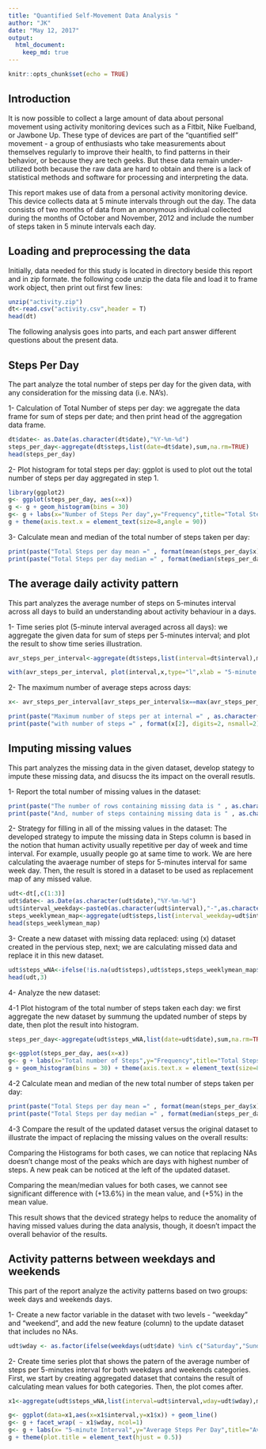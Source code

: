 ---
title: "Quantified Self-Movement Data Analysis "
author: "JK"
date: "May 12, 2017"
output: 
  html_document:
    keep_md: true
---

```{r setup, include=FALSE}
knitr::opts_chunk$set(echo = TRUE)
```

## Introduction

It is now possible to collect a large amount of data about personal movement using activity monitoring devices such as a Fitbit, Nike Fuelband, or Jawbone Up. These type of devices are part of the "quantified self" movement - a group of enthusiasts who take measurements about themselves regularly to improve their health, to find patterns in their behavior, or because they are tech geeks. But these data remain under-utilized both because the raw data are hard to obtain and there is a lack of statistical methods and software for processing and interpreting the data.

This report makes use of data from a personal activity monitoring device. This device collects data at 5 minute intervals through out the day. The data consists of two months of data from an anonymous individual collected during the months of October and November, 2012 and include the number of steps taken in 5 minute intervals each day.

## Loading and preprocessing the data

Initially, data needed for this study is located in directory beside this report and in zip formate. the following code unzip the data file and load it to frame work object, then print out first few lines:

```{r loading_data, echo=TRUE}
unzip("activity.zip")
dt<-read.csv("activity.csv",header = T)
head(dt)
```

The following analysis goes into parts, and each part answer different questions about the present data.

## Steps Per Day
The part analyze the total number of steps per day for the given data, with any consideration for the missing data (i.e. NA's).

1- Calculation of Total Number of steps per day: we aggregate the data frame for sum of steps per date; and then print head of the aggregation data frame.

```{r Numberofsteps, echo=TRUE}
dt$date<- as.Date(as.character(dt$date),"%Y-%m-%d")
steps_per_day<-aggregate(dt$steps,list(date=dt$date),sum,na.rm=TRUE)
head(steps_per_day)
```

2- Plot histogram for total steps per day: ggplot is used to plot out the total number of steps per day aggregated in step 1.

```{r Numberofsteps_plot, echo=TRUE}
library(ggplot2)
g<- ggplot(steps_per_day, aes(x=x))
g <- g + geom_histogram(bins = 30)
g<- g + labs(x="Number of Steps Per day",y="Frequency",title="Total Steps per Days")
g + theme(axis.text.x = element_text(size=8,angle = 90))
```

3-  Calculate mean and median of the total number of steps taken per day: 

```{r Numberofsteps_mean_median, echo=TRUE}
print(paste("Total Steps per day mean =" , format(mean(steps_per_day$x), digits=2, nsmall=2)))
print(paste("Total Steps per day median =" , format(median(steps_per_day$x), digits=2, nsmall=2)))
```

## The average daily activity pattern
This part analyzes the average number of steps on 5-minutes interval across all days to build an understanding about activity behaviour in a days.

1- Time series plot (5-minute interval averaged across all days):  we aggregate the given data for sum of steps per 5-minutes interval; and plot the result to show time series illustration.

```{r Numberofsteps_per_interval, echo=TRUE}
avr_steps_per_interval<-aggregate(dt$steps,list(interval=dt$interval),mean,na.rm=TRUE)

with(avr_steps_per_interval, plot(interval,x,type="l",xlab = "5-minute Interval", ylab = "Averaged Steps Across All Days",main = "Time Series of \n 5-minute Interval vs. Average Steps in all Days"))
```

2- The maximum number of average steps across days:

```{r Maximum_steps_per_interval, echo=TRUE}
x<- avr_steps_per_interval[avr_steps_per_interval$x==max(avr_steps_per_interval$x),]

print(paste("Maximum number of steps per at internal =" , as.character(x[1])))
print(paste("with number of steps =" , format(x[2], digits=2, nsmall=2)))
```

## Imputing missing values
This part analyzes the missing data in the given dataset, develop stategy to impute these missing data, and disucss the its impact on the overall resutls.

1- Report the total number of missing values in the dataset:

```{r missing_data, echo=TRUE}
print(paste("The number of rows containing missing data is " , as.character(sum(!complete.cases(dt)))))
print(paste("And, number of steps containing missing data is " , as.character(sum(sum(is.na(dt$steps))))))
```

2- Strategy for filling in all of the missing values in the dataset: The developed strategy to impute the missing data in Steps column is based in the notion that human activity usually repetitive per day of week and time interval. For example, usually people go at same time to work. We are here calculating the avaerage number of steps for 5-minutes interval for same week day. Then, the result is stored in a dataset to be used as replacement map of any missed value.


```{r Impute_missing_Data, echo=TRUE}
udt<-dt[,c(1:3)]
udt$date<- as.Date(as.character(udt$date),"%Y-%m-%d")
udt$interval_weekday<-paste0(as.character(udt$interval),"-",as.character(weekdays(udt$date)))
steps_weeklymean_map<-aggregate(udt$steps,list(interval_weekday=udt$interval_weekday),mean,na.rm=T)
head(steps_weeklymean_map)
```

3- Create a new dataset with missing data replaced: using (x) dataset created in the pervious step, next; we are calculating missed data and replace it in this new dataset.

```{r calculate_missing_Data, echo=TRUE}
udt$steps_wNA<-ifelse(!is.na(udt$steps),udt$steps,steps_weeklymean_map$x[match(udt[is.na(dt$steps),4],steps_weeklymean_map[,1])])
head(udt,3)
```

4- Analyze the new dataset:
  
  4-1 Plot histogram of the total number of steps taken each day: we first aggregate the new dataset by summung the updated number of steps by date, then plot the result into histogram.
  
```{r Updated_Numberofsteps_plot, echo=TRUE}
steps_per_day<-aggregate(udt$steps_wNA,list(date=udt$date),sum,na.rm=TRUE)

g<-ggplot(steps_per_day, aes(x=x))
g<- g + labs(x="Total number of Steps",y="Frequency",title="Total Steps per Date")
g + geom_histogram(bins = 30) + theme(axis.text.x = element_text(size=8,angle = 90))
```

  4-2 Calculate mean and median of the new total number of steps taken per day: 

```{r Updated_Numberofsteps_mean_median, echo=TRUE}
print(paste("Total Steps per day mean =" , format(mean(steps_per_day$x), digits=2, nsmall=2)))
print(paste("Total Steps per day median =" , format(median(steps_per_day$x), digits=2, nsmall=2)))
```

  4-3 Compare the result of the updated dataset versus the original dataset to illustrate the impact of replacing the missing values on the overall results:
  
  Comparing the Histograms for both cases, we can notice that replacing NAs doesn't change most of the peaks which are days with highest number of steps. A new peak can be noticed at the left of the updated dataset. 
  
  Comparing the mean/median values for both cases, we cannot see significant difference with (+13.6%) in the mean value, and (+5%) in the mean value.
  
  This result shows that the deviced strategy helps to reduce the anomality of having missed values during the data analysis, though, it doesn't impact the overall behavior of the results.
  
## Activity patterns between weekdays and weekends
This part of the report analyze the activity patterns based on two groups: week days and weekends days.

1- Create a new factor variable in the dataset with two levels - "weekday" and "weekend", and add the new feature (column) to the update dataset that includes no NAs.

```{r Weekdays_Factor, echo=TRUE}
udt$wday <- as.factor(ifelse(weekdays(udt$date) %in% c("Saturday","Sunday") ,"weekend","weekday"))
```

2- Create time series plot that shows the patern of the average number of steps per 5-minutes interval for both weekdays and weekends categories. First, we start by creating aggregated dataset that contains the result of calculating mean values for both categories. Then, the plot comes after.

```{r Plot_of_weekdays_weeksdays, echo=TRUE}
x1<-aggregate(udt$steps_wNA,list(interval=udt$interval,wday=udt$wday),mean)

g<- ggplot(data=x1,aes(x=x1$interval,y=x1$x)) + geom_line()
g<- g + facet_wrap( ~ x1$wday, ncol=1) 
g<- g + labs(x= "5-minute Interval",y="Average Steps Per Day",title="Average Steps \nPer Weekdays/Weekends")
g + theme(plot.title = element_text(hjust = 0.5))
```